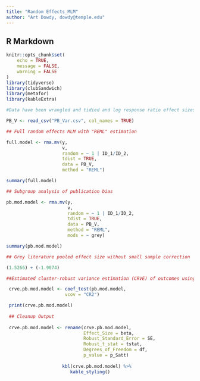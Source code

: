---
title: "Random Effects_MLM"
author: "Art Dowdy, dowdy@temple.edu"
---

## R Markdown

```{r setup, message = FALSE, warning = FALSE}
knitr::opts_chunk$set(
	echo = TRUE,
	message = FALSE,
	warning = FALSE
)
library(tidyverse)
library(clubSandwich)
library(metafor)
library(kableExtra)

#Data have been wrangled and tidied and log response ratio effect sizes per participant have been computed.

PB_V <- read_csv("PB_Var.csv", col_names = TRUE)

## Full random effects MLM with "REML" estimation

full.model <- rma.mv(y,
                     v,
                     random = ~ 1 | ID_1/ID_2,
                     tdist = TRUE,
                     data = PB_V,
                     method = "REML")

summary(full.model)

## Subgroup analysis of publication bias

pb.mod.model <- rma.mv(y,
                       v,
                       random = ~ 1 | ID_1/ID_2,
                       tdist = TRUE,
                       data = PB_V,
                       method = "REML",
                       mods = ~ grey)

summary(pb.mod.model)

## Grey literature pooled effect size without small sample correction 

(1.5266) + (-1.9074) 

##Estimated cluster-robust variance estimation (CRVE) of outcomes using    clubSandwich and metafor

 crve.pb.mod.model <- coef_test(pb.mod.model,
                      vcov = "CR2")

 print(crve.pb.mod.model)
 
 ## Cleanup Output 
 
 crve.pb.mod.model <- rename(crve.pb.mod.model,
                             Effect_Size = beta,
                             Robust_Standard_Error = SE,
                             Robust_t_stat = tstat,
                             Degrees_of_Freedom = df,
                             p_value = p_Satt) 
 
                     kbl(crve.pb.mod.model) %>%
                        kable_styling()
```


